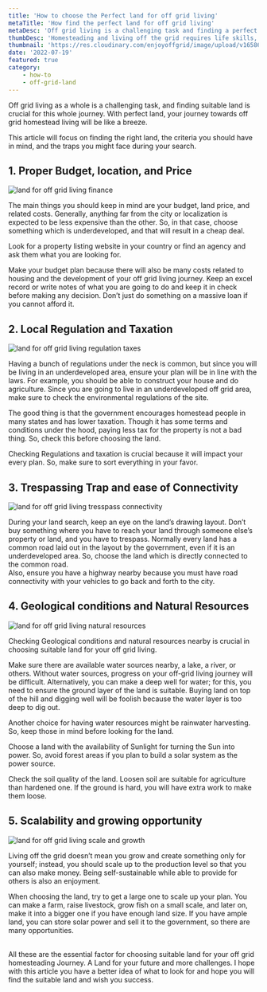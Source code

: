 ```yaml
---
title: 'How to choose the Perfect land for off grid living'
metaTitle: 'How find the perfect land for off grid living'
metaDesc: 'Off grid living is a challenging task and finding a perfect land is crucial for this journey. Most common factor to consider before buying the land are discussed here.'
thumbDesc: 'Homesteading and living off the grid requires life skills, knowledge, patience, and sacrifice. Acting without a plan and proper research will consume your time and money. This article will help you to have an overall idea of what you should know and how to approach the path of living off the grid.'
thumbnail: 'https://res.cloudinary.com/enjoyoffgrid/image/upload/v1658614254/Posts/find-perfect-land-for-off-grid-living/land-for-off-grid-living_j9m680.jpg'
date: '2022-07-19'
featured: true
category: 
    - how-to
    - off-grid-land
---
```


Off grid living as a whole is a challenging task, and finding suitable land is crucial for this whole journey. With perfect land, your journey towards off grid homestead living will be like a breeze.  

This article will focus on finding the right land, the criteria you should have in mind, and the traps you might face during your search.

## 1. Proper Budget, location, and Price

![land for off grid living finance](https://res.cloudinary.com/enjoyoffgrid/image/upload/v1658614254/Posts/find-perfect-land-for-off-grid-living/land-for-off-grid-living-finance_axojhf.jpg)

The main things you should keep in mind are your budget, land price, and related costs. Generally, anything far from the city or localization is expected to be less expensive than the other. So, in that case, choose something which is underdeveloped, and that will result in a cheap deal.

Look for a property listing website in your country or find an agency and ask them what you are looking for.  

Make your budget plan because there will also be many costs related to housing and the development of your off grid living journey. Keep an excel record or write notes of what you are going to do and keep it in check before making any decision. Don’t just do something on a massive loan if you cannot afford it.

## 2. Local Regulation and Taxation

![land for off grid living regulation taxes](https://res.cloudinary.com/enjoyoffgrid/image/upload/v1658614254/Posts/find-perfect-land-for-off-grid-living/land-for-off-grid-living-law_tz92op.jpg)

Having a bunch of regulations under the neck is common, but since you will be living in an underdeveloped area, ensure your plan will be in line with the laws. For example, you should be able to construct your house and do agriculture. Since you are going to live in an underdeveloped off grid area, make sure to check the environmental regulations of the site.  

The good thing is that the government encourages homestead people in many states and has lower taxation. Though it has some terms and conditions under the hood, paying less tax for the property is not a bad thing. So, check this before choosing the land.  

Checking Regulations and taxation is crucial because it will impact your every plan. So, make sure to sort everything in your favor.

## 3. Trespassing Trap and ease of Connectivity 

![land for off grid living tresspass connectivity](https://res.cloudinary.com/enjoyoffgrid/image/upload/v1658614254/Posts/find-perfect-land-for-off-grid-living/land-for-off-grid-living-tresspass_eoe5vo.jpg)

During your land search, keep an eye on the land’s drawing layout. Don’t buy something where you have to reach your land through someone else’s property or land, and you have to trespass. Normally every land has a common road laid out in the layout by the government, even if it is an underdeveloped area. So, choose the land which is directly connected to the common road.  
Also, ensure you have a highway nearby because you must have road connectivity with your vehicles to go back and forth to the city.

## 4. Geological conditions and Natural Resources

![land for off grid living natural resources](https://res.cloudinary.com/enjoyoffgrid/image/upload/v1658614254/Posts/find-perfect-land-for-off-grid-living/land-for-off-grid-living-natural-resources_wshfyk.jpg)

Checking Geological conditions and natural resources nearby is crucial in choosing suitable land for your off grid living.  

Make sure there are available water sources nearby, a lake, a river, or others. Without water sources, progress on your off-grid living journey will be difficult. Alternatively, you can make a deep well for water; for this, you need to ensure the ground layer of the land is suitable. Buying land on top of the hill and digging well will be foolish because the water layer is too deep to dig out.  

Another choice for having water resources might be rainwater harvesting. So, keep those in mind before looking for the land. 

Choose a land with the availability of Sunlight for turning the Sun into power. So, avoid forest areas if you plan to build a solar system as the power source.  

Check the soil quality of the land. Loosen soil are suitable for agriculture than hardened one. If the ground is hard, you will have extra work to make them loose.

## 5. Scalability and growing opportunity

![land for off grid living scale and growth](https://res.cloudinary.com/enjoyoffgrid/image/upload/v1658614254/Posts/find-perfect-land-for-off-grid-living/land-for-off-grid-living-growth_g1trot.jpg)

Living off the grid doesn’t mean you grow and create something only for yourself; instead, you should scale up to the production level so that you can also make money. Being self-sustainable while able to provide for others is also an enjoyment.  

When choosing the land, try to get a large one to scale up your plan. You can make a farm, raise livestock, grow fish on a small scale, and later on, make it into a bigger one if you have enough land size. If you have ample land, you can store solar power and sell it to the government, so there are many opportunities.  

<br/>
All these are the essential factor for choosing suitable land for your off grid homesteading Journey. A Land for your future and more challenges. I hope with this article you have a better idea of what to look for and hope you will find the suitable land and wish you success.